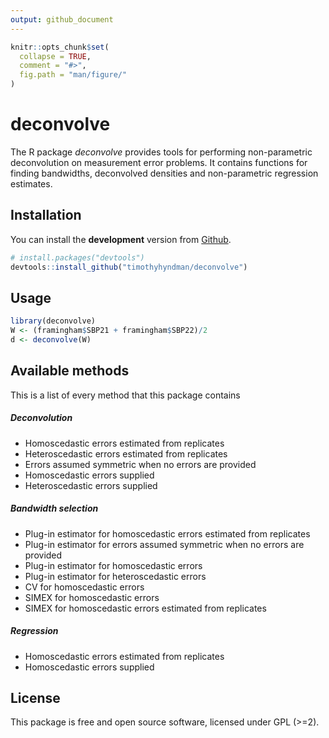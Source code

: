 ```yaml
---
output: github_document
---
```


<!-- README.md is generated from README.Rmd. Please edit that file -->

```r
knitr::opts_chunk$set(
  collapse = TRUE,
  comment = "#>",
  fig.path = "man/figure/"
)
```

# deconvolve

The R package *deconvolve* provides tools for performing non-parametric 
deconvolution on measurement error problems. It contains functions for finding 
bandwidths, deconvolved densities and non-parametric regression estimates.

## Installation

You can install the **development** version from 
[Github](https://github.com/timothyhyndman/deconvolve).

```r
# install.packages("devtools")
devtools::install_github("timothyhyndman/deconvolve")
```

## Usage

```r
library(deconvolve)
W <- (framingham$SBP21 + framingham$SBP22)/2
d <- deconvolve(W)

```

## Available methods
This is a list of every method that this package contains

##### Deconvolution
- Homoscedastic errors estimated from replicates
- Heteroscedastic errors estimated from replicates
- Errors assumed symmetric when no errors are provided
- Homoscedastic errors supplied
- Heteroscedastic errors supplied

##### Bandwidth selection
- Plug-in estimator for homoscedastic errors estimated from replicates
- Plug-in estimator for errors assumed symmetric when no errors are provided
- Plug-in estimator for homoscedastic errors
- Plug-in estimator for heteroscedastic errors
- CV for homoscedastic errors
- SIMEX for homoscedastic errors
- SIMEX for homoscedastic errors estimated from replicates

##### Regression
- Homoscedastic errors estimated from replicates
- Homoscedastic errors supplied


## License

This package is free and open source software, licensed under GPL (>=2).
